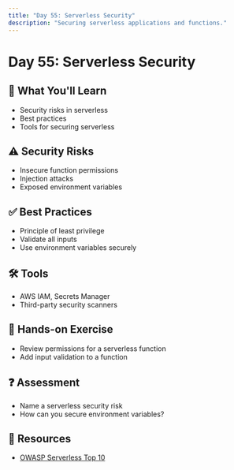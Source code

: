 ```yaml
---
title: "Day 55: Serverless Security"
description: "Securing serverless applications and functions."
---
```


# Day 55: Serverless Security

## 🎯 What You'll Learn

- Security risks in serverless
- Best practices
- Tools for securing serverless

## ⚠️ Security Risks

- Insecure function permissions
- Injection attacks
- Exposed environment variables

## ✅ Best Practices

- Principle of least privilege
- Validate all inputs
- Use environment variables securely

## 🛠️ Tools

- AWS IAM, Secrets Manager
- Third-party security scanners

## 📝 Hands-on Exercise

- Review permissions for a serverless function
- Add input validation to a function

## ❓ Assessment

- Name a serverless security risk
- How can you secure environment variables?

## 🔗 Resources

- [OWASP Serverless Top 10](https://owasp.org/www-project-serverless-top-ten/)

